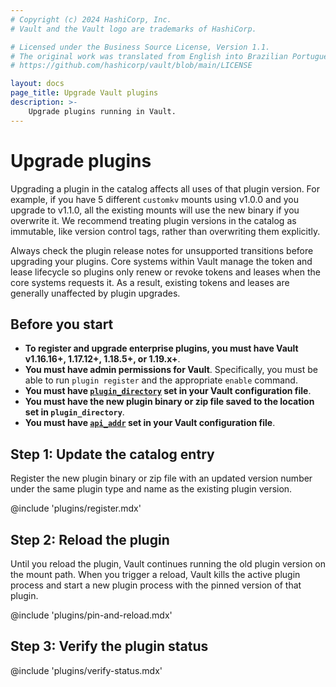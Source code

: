 ```yaml
---
# Copyright (c) 2024 HashiCorp, Inc.
# Vault and the Vault logo are trademarks of HashiCorp.

# Licensed under the Business Source License, Version 1.1.
# The original work was translated from English into Brazilian Portuguese.
# https://github.com/hashicorp/vault/blob/main/LICENSE

layout: docs
page_title: Upgrade Vault plugins
description: >-
    Upgrade plugins running in Vault.
---
```


# Upgrade plugins

Upgrading a plugin in the catalog affects all uses of that plugin version. For
example, if you have 5 different `customkv` mounts using v1.0.0 and you upgrade
to v1.1.0, all the existing mounts will use the new binary if you overwrite it.
We recommend treating plugin versions in the catalog as immutable, like version
control tags, rather than overwriting them explicitly.

Always check the plugin release notes for unsupported transitions before
upgrading your plugins. Core systems within Vault manage the token and lease
lifecycle so plugins only renew or revoke tokens and leases when the core
systems requests it. As a result, existing tokens and leases are generally
unaffected by plugin upgrades.


## Before you start

- **To register and upgrade enterprise plugins, you must have Vault v1.16.16+,
  1.17.12+, 1.18.5+, or 1.19.x+**.
- **You must have admin permissions for Vault**. Specifically, you must be able
  to run `plugin register` and the appropriate `enable` command.
- **You must have [`plugin_directory`](/vault/docs/configuration#plugin_directory)
  set in your Vault configuration file**.
- **You must have the new plugin binary or zip file saved to the location set in
  `plugin_directory`**.
- **You must have [`api_addr`](/vault/docs/configuration#api_addr) set in your
  Vault configuration file**.


## Step 1: Update the catalog entry

Register the new plugin binary or zip file with an updated version number under
the same plugin type and name as the existing plugin version.

@include 'plugins/register.mdx'


## Step 2: Reload the plugin

Until you reload the plugin, Vault continues running the old plugin version on
the mount path. When you trigger a reload, Vault kills the active plugin process
and start a new plugin process with the pinned version of that plugin.

@include 'plugins/pin-and-reload.mdx'


## Step 3: Verify the plugin status

@include 'plugins/verify-status.mdx'
